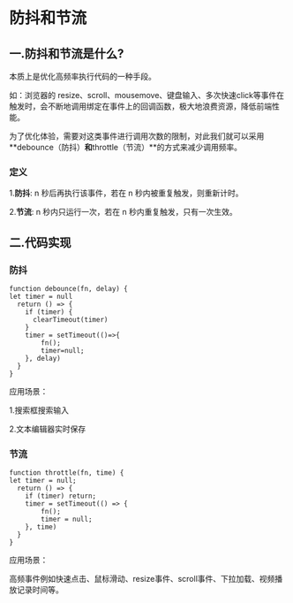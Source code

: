 
# 防抖和节流

## 一.防抖和节流是什么?

本质上是优化高频率执行代码的一种手段。

如：浏览器的 resize、scroll、mousemove、键盘输入、多次快速click等事件在触发时，会不断地调用绑定在事件上的回调函数，极大地浪费资源，降低前端性能。

为了优化体验，需要对这类事件进行调用次数的限制，对此我们就可以采用**debounce（防抖）**和**throttle（节流）**的方式来减少调用频率。

### 定义

1.**防抖**: n 秒后再执行该事件，若在 n 秒内被重复触发，则重新计时。

2.**节流**: n 秒内只运行一次，若在 n 秒内重复触发，只有一次生效。

## 二.代码实现

### 防抖

```
function debounce(fn, delay) {
let timer = null
  return () => {
    if (timer) {
      clearTimeout(timer)
    }
    timer = setTimeout(()=>{
        fn();
        timer=null;
    }, delay)
  }
}
```

应用场景：

1.搜索框搜索输入

2.文本编辑器实时保存

### 节流

```
function throttle(fn, time) {
let timer = null;
  return () => {
    if (timer) return;
    timer = setTimeout(() => {
        fn();
        timer = null;
    }, time)
  }
}
```

应用场景：

高频事件例如快速点击、鼠标滑动、resize事件、scroll事件、下拉加载、视频播放记录时间等。
